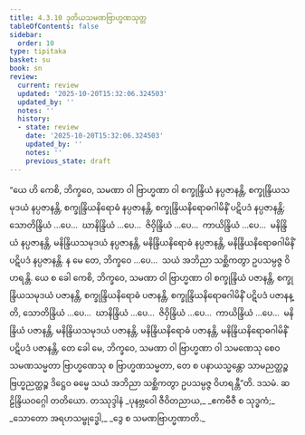 ```yaml
---
title: 4.3.10 ဒုတိယသမဏဗြာဟ္မဏသုတ္တ
tableOfContents: false
sidebar:
  order: 10
type: tipitaka
basket: su
book: sn
review:
  current: review
  updated: '2025-10-20T15:32:06.324503'
  updated_by: ''
  notes: ''
  history:
  - state: review
    date: '2025-10-20T15:32:06.324503'
    updated_by: ''
    notes: ''
    previous_state: draft
---
```



<DynamicBreadcrumb />


<ReviewStatus review={frontmatter.review} showDetails={true} />

<HypothesisAnnotation frontmatter={frontmatter} />

<Division number="500" book="sn" e="ch" v="18" p="353">

<Paragraph number="1079" book="sn">
“ယေ ဟိ ကေစိ, ဘိက္ခဝေ, သမဏာ ဝါ ဗြာဟ္မဏာ ဝါ စက္ခုန္ဒြိယံ နပ္ပဇာနန္တိ, စက္ခုန္ဒြိယသမုဒယံ နပ္ပဇာနန္တိ, စက္ခုန္ဒြိယနိရောဓံ နပ္ပဇာနန္တိ, စက္ခုန္ဒြိယနိရောဓဂါမိနိံ ပဋိပဒံ နပ္ပဇာနန္တိ; သောတိန္ဒြိယံ …ပေ…  ဃာနိန္ဒြိယံ …ပေ…  ဇိဝှိန္ဒြိယံ …ပေ…  ကာယိန္ဒြိယံ …ပေ…  မနိန္ဒြိယံ နပ္ပဇာနန္တိ, မနိန္ဒြိယသမုဒယံ နပ္ပဇာနန္တိ, မနိန္ဒြိယနိရောဓံ နပ္ပဇာနန္တိ, မနိန္ဒြိယနိရောဓဂါမိနိံ ပဋိပဒံ နပ္ပဇာနန္တိ. န မေ တေ, ဘိက္ခဝေ …ပေ…  သယံ အဘိညာ သစ္ဆိကတွာ ဥပသမ္ပဇ္ဇ ဝိဟရန္တိ.
</Paragraph>

<Paragraph number="1080" book="sn">
ယေ စ ခေါ ကေစိ, ဘိက္ခဝေ, သမဏာ ဝါ ဗြာဟ္မဏာ ဝါ စက္ခုန္ဒြိယံ ပဇာနန္တိ, စက္ခုန္ဒြိယသမုဒယံ ပဇာနန္တိ, စက္ခုန္ဒြိယနိရောဓံ ပဇာနန္တိ, စက္ခုန္ဒြိယနိရောဓဂါမိနိံ ပဋိပဒံ ပဇာနန္တိ, သောတိန္ဒြိယံ …ပေ…  ဃာနိန္ဒြိယံ …ပေ…  ဇိဝှိန္ဒြိယံ …ပေ…  ကာယိန္ဒြိယံ …ပေ…  မနိန္ဒြိယံ ပဇာနန္တိ, မနိန္ဒြိယသမုဒယံ ပဇာနန္တိ, မနိန္ဒြိယနိရောဓံ ပဇာနန္တိ, မနိန္ဒြိယနိရောဓဂါမိနိံ ပဋိပဒံ ပဇာနန္တိ, တေ ခေါ မေ, ဘိက္ခဝေ, သမဏာ ဝါ ဗြာဟ္မဏာ ဝါ သမဏေသု စေဝ သမဏသမ္မတာ ဗြာဟ္မဏေသု စ ဗြာဟ္မဏသမ္မတာ, တေ စ ပနာယသ္မန္တော သာမညတ္ထဉ္စ ဗြဟ္မညတ္ထဉ္စ ဒိဋ္ဌေဝ ဓမ္မေ သယံ အဘိညာ သစ္ဆိကတွာ ဥပသမ္ပဇ္ဇ ဝိဟရန္တီ”တိ.

</Paragraph>
</Division>

<Paragraph number="1081" type="center" book="sn">
ဒသမံ.



</Paragraph>

<Paragraph number="1082" type="center" book="sn">
ဆဠိန္ဒြိယဝဂ္ဂေါ တတိယော.



</Paragraph>

<Paragraph number="1083" type="center" book="sn">
တဿုဒ္ဒါနံ


</Paragraph>

<Paragraph number="1084" type="verses" book="sn">
_ပုနဗ္ဘဝေါ ဇီဝိတညာယ,_  
_ဧကဗီဇီ စ သုဒ္ဓကံ;_  
_သောတော အရဟသမ္ဗုဒ္ဓေါ,_  
_ဒွေ စ သမဏဗြာဟ္မဏာတိ._
</Paragraph>